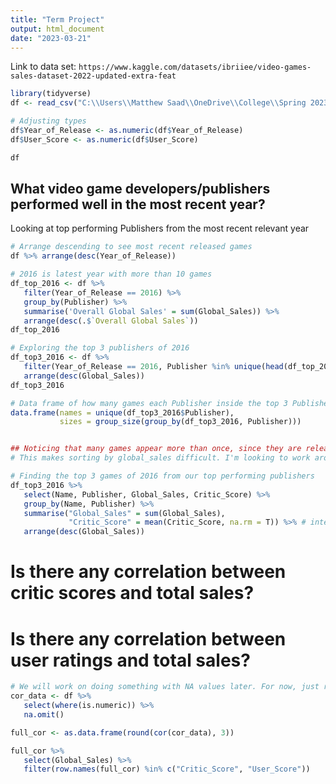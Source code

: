 ---
title: "Term Project"
output: html_document
date: "2023-03-21"
---

Link to data set:
`https://www.kaggle.com/datasets/ibriiee/video-games-sales-dataset-2022-updated-extra-feat`

```{r}
library(tidyverse)
df <- read_csv("C:\\Users\\Matthew Saad\\OneDrive\\College\\Spring 2023\\Data Analytics\\Group Project\\Video_Games.csv")

# Adjusting types
df$Year_of_Release <- as.numeric(df$Year_of_Release)
df$User_Score <- as.numeric(df$User_Score)

df
```


## What video game developers/publishers performed well in the most recent year?

Looking at top performing Publishers from the most recent relevant year
```{r}
# Arrange descending to see most recent released games
df %>% arrange(desc(Year_of_Release))

# 2016 is latest year with more than 10 games
df_top_2016 <- df %>%
   filter(Year_of_Release == 2016) %>%
   group_by(Publisher) %>%
   summarise('Overall Global Sales' = sum(Global_Sales)) %>%
   arrange(desc(.$`Overall Global Sales`))
df_top_2016

# Exploring the top 3 publishers of 2016
df_top3_2016 <- df %>%
   filter(Year_of_Release == 2016, Publisher %in% unique(head(df_top_2016$Publisher, 3))) %>%
   arrange(desc(Global_Sales))
df_top3_2016

# Data frame of how many games each Publisher inside the top 3 Publishers made in 2016
data.frame(names = unique(df_top3_2016$Publisher),
           sizes = group_size(group_by(df_top3_2016, Publisher)))


## Noticing that many games appear more than once, since they are released on different platforms. 
# This makes sorting by global_sales difficult. I'm looking to work around this issue in the next step:

# Finding the top 3 games of 2016 from our top performing publishers
df_top3_2016 %>%
   select(Name, Publisher, Global_Sales, Critic_Score) %>%
   group_by(Name, Publisher) %>%
   summarise("Global_Sales" = sum(Global_Sales),
             "Critic_Score" = mean(Critic_Score, na.rm = T)) %>% # interesting that critic_score still NaN in some instances
   arrange(desc(Global_Sales))
```



# Is there any correlation between critic scores and total sales?

# Is there any correlation between user ratings and total sales?

```{r}
# We will work on doing something with NA values later. For now, just removing them. (Cut off about 60%)
cor_data <- df %>%
   select(where(is.numeric)) %>%
   na.omit()

full_cor <- as.data.frame(round(cor(cor_data), 3))

full_cor %>%
   select(Global_Sales) %>%
   filter(row.names(full_cor) %in% c("Critic_Score", "User_Score"))
```
